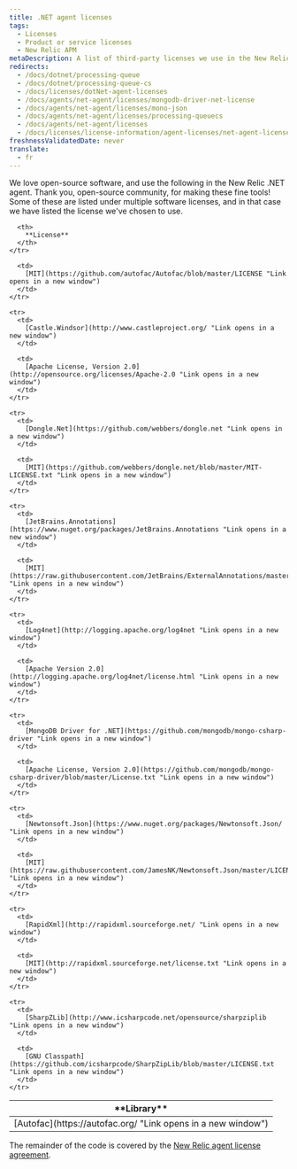 ```yaml
---
title: .NET agent licenses
tags:
  - Licenses
  - Product or service licenses
  - New Relic APM
metaDescription: A list of third-party licenses we use in the New Relic .NET agent.
redirects:
  - /docs/dotnet/processing-queue
  - /docs/dotnet/processing-queue-cs
  - /docs/licenses/dotNet-agent-licenses
  - /docs/agents/net-agent/licenses/mongodb-driver-net-license
  - /docs/agents/net-agent/licenses/mono-json
  - /docs/agents/net-agent/licenses/processing-queuecs
  - /docs/agents/net-agent/licenses
  - /docs/licenses/license-information/agent-licenses/net-agent-licenses
freshnessValidatedDate: never
translate:
  - fr
---
```


We love open-source software, and use the following in the New Relic .NET agent. Thank you, open-source community, for making these fine tools! Some of these are listed under multiple software licenses, and in that case we have listed the license we've chosen to use.

<table>
  <thead>
    <tr>
      <th width={250}>
        **Library**
      </th>

      <th>
        **License**
      </th>
    </tr>
  </thead>

  <tbody>
    <tr>
      <td>
        [Autofac](https://autofac.org/ "Link opens in a new window")
      </td>

      <td>
        [MIT](https://github.com/autofac/Autofac/blob/master/LICENSE "Link opens in a new window")
      </td>
    </tr>

    <tr>
      <td>
        [Castle.Windsor](http://www.castleproject.org/ "Link opens in a new window")
      </td>

      <td>
        [Apache License, Version 2.0](http://opensource.org/licenses/Apache-2.0 "Link opens in a new window")
      </td>
    </tr>

    <tr>
      <td>
        [Dongle.Net](https://github.com/webbers/dongle.net "Link opens in a new window")
      </td>

      <td>
        [MIT](https://github.com/webbers/dongle.net/blob/master/MIT-LICENSE.txt "Link opens in a new window")
      </td>
    </tr>

    <tr>
      <td>
        [JetBrains.Annotations](https://www.nuget.org/packages/JetBrains.Annotations "Link opens in a new window")
      </td>

      <td>
        [MIT](https://raw.githubusercontent.com/JetBrains/ExternalAnnotations/master/LICENSE.md "Link opens in a new window")
      </td>
    </tr>

    <tr>
      <td>
        [Log4net](http://logging.apache.org/log4net "Link opens in a new window")
      </td>

      <td>
        [Apache Version 2.0](http://logging.apache.org/log4net/license.html "Link opens in a new window")
      </td>
    </tr>

    <tr>
      <td>
        [MongoDB Driver for .NET](https://github.com/mongodb/mongo-csharp-driver "Link opens in a new window")
      </td>

      <td>
        [Apache License, Version 2.0](https://github.com/mongodb/mongo-csharp-driver/blob/master/License.txt "Link opens in a new window")
      </td>
    </tr>

    <tr>
      <td>
        [Newtonsoft.Json](https://www.nuget.org/packages/Newtonsoft.Json/ "Link opens in a new window")
      </td>

      <td>
        [MIT](https://raw.githubusercontent.com/JamesNK/Newtonsoft.Json/master/LICENSE.md "Link opens in a new window")
      </td>
    </tr>

    <tr>
      <td>
        [RapidXml](http://rapidxml.sourceforge.net/ "Link opens in a new window")
      </td>

      <td>
        [MIT](http://rapidxml.sourceforge.net/license.txt "Link opens in a new window")
      </td>
    </tr>

    <tr>
      <td>
        [SharpZLib](http://www.icsharpcode.net/opensource/sharpziplib "Link opens in a new window")
      </td>

      <td>
        [GNU Classpath](https://github.com/icsharpcode/SharpZipLib/blob/master/LICENSE.txt "Link opens in a new window")
      </td>
    </tr>
  </tbody>
</table>

The remainder of the code is covered by the [New Relic agent license agreement](/docs/licenses/license-information/other-licenses/new-relic-agent-license).
